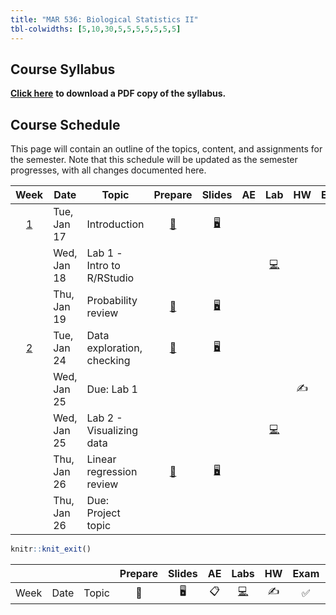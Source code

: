 ```yaml
---
title: "MAR 536: Biological Statistics II"
tbl-colwidths: [5,10,30,5,5,5,5,5,5,5]
---
```


## Course Syllabus

[**Click here**](documents/MAR536_BiolStats2_syllabus_SPR2023_20230115.pdf "PDF of syllabus") **to download a PDF copy of the syllabus.**

## Course Schedule

This page will contain an outline of the topics, content, and assignments for the semester. Note that this schedule will be updated as the semester progresses, with all changes documented here.

::: column-screen-inset-right
|          Week           | Date        | Topic                      |                            Prepare                             |                                   Slides                                   | AE  |                                    Lab                                     | HW  | Exam | Project |
|:------:|--------|--------|:------:|:------:|:------:|:------:|:------:|:------:|:------:|
| [1](/weeks/week-1.html) | Tue, Jan 17 | Introduction               | [📖](/weeks/week-01.html#prepare){aria-label="Week 1 summary"} |    [🖥️](/lectures/lec-01.pptx "Lab slides"){aria-label="Lab 0 slides"}     |     |                                                                            |     |      |         |
|                         | Wed, Jan 18 | Lab 1 -Intro to R/RStudio  |                                                                |                                                                            |     | [💻](/labs/lab-0.html "Lab instructions"){aria-label="Lab 0 instructions"} |     |      |         |
|                         | Thu, Jan 19 | Probability review         | [📖](/weeks/week-1.html#prepare){aria-label="Week 1 summary"}  | [🖥️](/lectures/lec-02.pdf "Lecture slides"){aria-label="Lecture 1 slides"} |     |                                                                            |     |      |         |
| [2](/weeks/week-2.html) | Tue, Jan 24 | Data exploration, checking | [📖](/weeks/week-02.html#prepare){aria-label="Week 1 summary"} |     [🖥️](/lectures/lec-03.pdf "Lab slides"){aria-label="Lab 1 slides"}     |     |                                                                            |     |      |         |
|                         | Wed, Jan 25 | Due: Lab 1                 |                                                                |                                                                            |     |                                                                            | ✍️  |      |         |
|                         | Wed, Jan 25 | Lab 2 - Visualizing data   |                                                                |                                                                            |     | [💻](/labs/lab-0.html "Lab instructions"){aria-label="Lab 0 instructions"} |     |      |         |
|                         | Thu, Jan 26 | Linear regression review   | [📖](/weeks/week-02.html#prepare){aria-label="Week 2 summary"} |  [🖥️](/slides/lec-3.html "Lecture slides"){aria-label="Lecture 3 slides"}  |     |                                                                            |     |      |         |
|                         | Thu, Jan 26 | Due: Project topic         |                                                                |                                                                            |     |                                                                            |     |      |   📂    |
:::

```r
knitr::knit_exit()
```

|      |      |       | Prepare | Slides | AE  |                                                    Labs                                                    | HW  | Exam | Project |
|--------|--------|--------|:------:|:------:|:------:|:------:|:------:|:------:|:------:|
| Week | Date | Topic |   📖    |   🖥️   | 📋  | [💻](https://sakai.duke.edu/samigo-app/servlet/Login?id=6fa7ebf3-01af-42a6-91ba-3e813d3901221641094171786) | ✍️  |  ✅  |   📂    |
